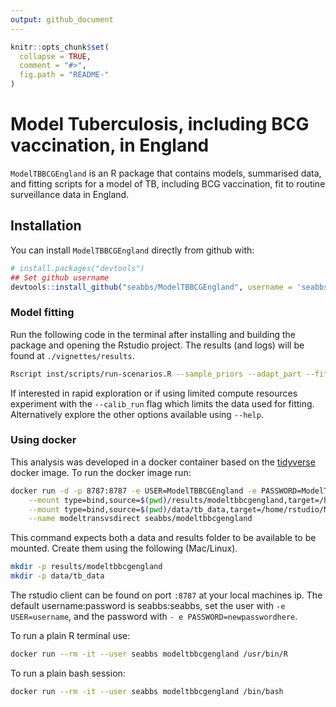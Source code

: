 ```yaml
---
output: github_document
---
```


```r
knitr::opts_chunk$set(
  collapse = TRUE,
  comment = "#>",
  fig.path = "README-"
)
```

# Model Tuberculosis, including BCG vaccination, in England

`ModelTBBCGEngland` is an R package that contains models, summarised data, and fitting scripts for a model of TB, including BCG vaccination, fit to routine surveillance data in England.

## Installation

You can install `ModelTBBCGEngland` directly from github with:

```r
# install.packages("devtools")
## Set github username
devtools::install_github("seabbs/ModelTBBCGEngland", username = 'seabbs')
```

### Model fitting

Run the following code in the terminal after installing and building the package and  opening the Rstudio project. The results (and logs) will be found at `./vignettes/results`.

```bash
Rscript inst/scripts/run-scenarios.R --sample_priors --adapt_part --fit
```

If interested in rapid exploration or if using limited compute resources experiment with the `--calib_run` flag which limits the data used for fitting. Alternatively explore the other options available using `--help`.

### Using docker

This analysis was developed in a docker container based on the [tidyverse](https://hub.docker.com/r/rocker/tidyverse/) docker image. To run the docker image run:

```bash
docker run -d -p 8787:8787 -e USER=ModelTBBCGEngland -e PASSWORD=ModelTBBCGEngland \
    --mount type=bind,source=$(pwd)/results/modeltbbcgengland,target=/home/rstudio/ModelTBBCGEngland/vignettes/results \
    --mount type=bind,source=$(pwd)/data/tb_data,target=/home/rstudio/ModelTBBCGEngland/data-raw/tb_data \
    --name modeltransvsdirect seabbs/modeltbbcgengland
```

This command expects both a data and results folder to be available to be mounted. Create them using the following (Mac/Linux).

```bash
mkdir -p results/modeltbbcgengland
mkdir -p data/tb_data
```

The rstudio client can be found on port `:8787` at your local machines ip. The default username:password is seabbs:seabbs, set the user with `-e USER=username`, and the password with ` - e PASSWORD=newpasswordhere`. 

To run a plain R terminal use:

```bash
docker run --rm -it --user seabbs modeltbbcgengland /usr/bin/R
```

To run a plain bash session:

```bash
docker run --rm -it --user seabbs modeltbbcgengland /bin/bash
```
